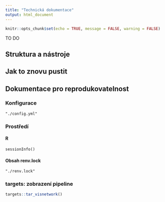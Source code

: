 ```yaml
---
title: "Technická dokumentace"
output: html_document
---
```


```r
knitr::opts_chunk$set(echo = TRUE, message = FALSE, warning = FALSE)
```

TO DO

## Struktura a nástroje

## Jak to znovu pustit

## Dokumentace pro reprodukovatelnost

### Konfigurace

```details
"./config.yml"
```

### Prostředí

#### R

```details
sessionInfo()
```

#### Obsah renv.lock

```details
"./renv.lock"
```


### targets: zobrazení pipeline

```r
targets::tar_visnetwork()
```


